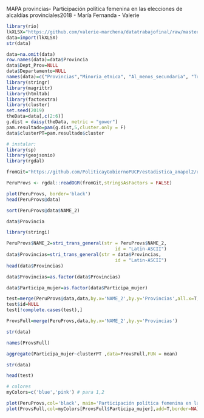 
MAPA provincias- Participación política femenina en las elecciones de alcaldías provinciales2018 
- María Fernanda 
- Valerie

```r
library(rio)
lkXLSX="https://github.com/valerie-marchena/datatrabajofinal/raw/master/data_final_proyecto_stad2.xlsx"
data=import(lkXLSX)
str(data)
```

```r
data=na.omit(data)
row.names(data)=data$Provincia
data$Dept_Prov=NULL
data$Departamento=NULL
names(data)=c("Provincias","Minoria_etnica", "Al_menos_secundaria", "Trabajo_Remunerado", "Conexion_Internet", "Sin_seguro_salud","Participa_mujer")
library(stringr)
library(magrittr)
library(htmltab)
library(factoextra)
library(cluster)
set.seed(2019)
theData=data[,c(2:6)]
g.dist = daisy(theData, metric = "gower")
pam.resultado=pam(g.dist,5,cluster.only = F)
data$clusterPT=pam.resultado$cluster
```


```r
# instalar:
library(sp)
library(geojsonio)
library(rgdal)

fromGit="https://github.com/PoliticayGobiernoPUCP/estadistica_anapol2/raw/master/PER_adm2.json" # link desde github

PeruProvs <- rgdal::readOGR(fromGit,stringsAsFactors = FALSE)
```

```r
plot(PeruProvs, border='black')
head(PeruProvs@data)
```

```r
sort(PeruProvs@data$NAME_2)
```


```r
data$Provincia
```

```r
library(stringi)

PeruProvs$NAME_2=stri_trans_general(str = PeruProvs$NAME_2, 
                                        id = "Latin-ASCII")
data$Provincias=stri_trans_general(str = data$Provincias, 
                                        id = "Latin-ASCII")
head(data$Provincias)
```


```r
data$Provincias=as.factor(data$Provincias)
```

```r
data$Participa_mujer=as.factor(data$Participa_mujer)
```



```r
test=merge(PeruProvs@data,data,by.x='NAME_2',by.y='Provincias',all.x=T,all.y=T)
test$id=NULL
test[!complete.cases(test),]
```

```r
ProvsFull=merge(PeruProvs,data,by.x='NAME_2',by.y='Provincias')
```



```r
str(data)
```


```r
names(ProvsFull)
```

```r
aggregate(Participa_mujer~clusterPT ,data=ProvsFull,FUN = mean)
```

```r
str(data)
```




```r
head(test)
```




```r
# colores
myColors=c('blue','pink') # para 1,2

plot(PeruProvs,col='black', main='Participación política femenina en las elecciones de alcaldías provinciales2018 \n usando clusters')
plot(ProvsFull,col=myColors[ProvsFull$Participa_mujer],add=T,border=NA)
```




















